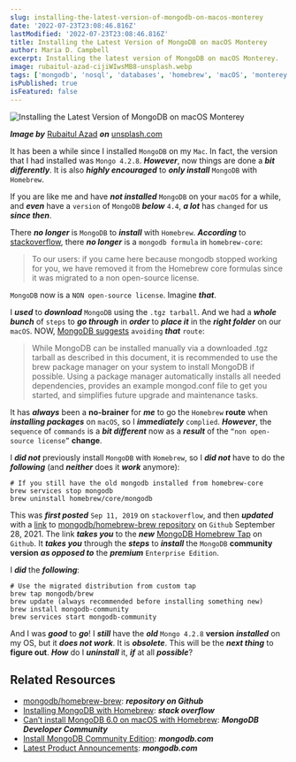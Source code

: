 ```yaml
---
slug: installing-the-latest-version-of-mongodb-on-macos-monterey
date: '2022-07-23T23:08:46.816Z'
lastModified: '2022-07-23T23:08:46.816Z'
title: Installing the Latest Version of MongoDB on macOS Monterey
author: Maria D. Campbell
excerpt: Installing the latest version of MongoDB on macOS Monterey.
image: rubaitul-azad-cijiWIwsMB8-unsplash.webp
tags: ['mongodb', 'nosql', 'databases', 'homebrew', 'macOS', 'monterey']
isPublished: true
isFeatured: false
---
```


![Installing the Latest Version of MongoDB on macOS Monterey](rubaitul-azad-cijiWIwsMB8-unsplash.webp)

***Image by*** [Rubaitul Azad](https://unsplash.com/@rubaitulazad) ***on*** [unsplash.com](https://unsplash.com/photos/cijiWIwsMB8)

It has been a while since I installed `MongoDB` on my `Mac`. In fact, the
version that I had installed was `Mongo 4.2.8`. **_However_**, now things are done a **_bit differently_**. It is also **_highly encouraged_** to **_only install_** `MongoDB` with `Homebrew`.

If you are like me and have **_not installed_** `MongoDB` on your `macOS` for a while, and **_even_** have a `version` of `MongoDB` **_below_** `4.4`, **_a lot_** has `changed` for us **_since then_**.

There **_no longer_** is `MongoDB` to **_install_** with `Homebrew`.
**_According_** to [stackoverflow](https://stackoverflow.com/questions/57856809/installing-mongodb-with-homebrew), there **_no longer_** is a `mongodb formula` in `homebrew-core`:

> To our users: if you came here because mongodb stopped working for you, we
have removed it from the Homebrew core formulas since it was migrated to a non open-source license.

`MongoDB` now is a `NON open-source license`. Imagine **_that_**.

I **_used_** to **_download_** `MongoDB` using the `.tgz tarball`. And we had a **_whole bunch_** of `steps` to **_go through_** in **_order_** to **_place it_** in the **_right folder_** on our `macOS`. NOW, [MongoDB suggests](https://www.mongodb.com/docs/manual/tutorial/install-mongodb-on-os-x/) `avoiding` **_that_** `route`:

> While MongoDB can be installed manually via a downloaded .tgz tarball as
described in this document, it is recommended to use the brew package manager on your system to install MongoDB if possible. Using a package manager automatically installs all needed dependencies, provides an example mongod.conf file to get you started, and simplifies future upgrade and
maintenance tasks.

It has **_always_** been a **no-brainer** for **_me_** to go the `Homebrew`
**route** when **_installing packages_** on `macOS`, so I **_immediately_**
`complied`. **_However_**, the `sequence` of `commands` is a **_bit different_** now as a **_result_** of the `“non open-source license”` **change**.

I **_did not_** previously install `MongoDB` with `Homebrew`, so I **_did not_** have to do the **_following_** (and **_neither_** does it **_work_** anymore):

```shell
# If you still have the old mongodb installed from homebrew-core
brew services stop mongodb
brew uninstall homebrew/core/mongodb
```

This was **_first posted_** `Sep 11, 2019` on `stackoverflow`, and then
**_updated_** with a [link](https://github.com/mongodb/homebrew-brew) to
[mongodb/homebrew-brew repository](https://github.com/mongodb/homebrew-brew) on `Github` September 28, 2021. The link **_takes you_** to the **_new_** [MongoDB Homebrew Tap](https://github.com/mongodb/homebrew-brew) on `Github`. It **_takes you_** through the **_steps_** to **_install_** the `MongoDB` **community version** **_as opposed to_** the **_premium_** `Enterprise Edition`.

I **_did_** the **_following_**:

```shell
# Use the migrated distribution from custom tap
brew tap mongodb/brew
brew update (always recommended before installing something new)
brew install mongodb-community
brew services start mongodb-community
```

And I was **_good_** to **_go_**! I **_still_** have the **_old_** `Mongo 4.2.8` **version** **_installed_** on my OS, but it **_does not work_**. It is
**_obsolete_**. This will be the **_next thing_** to **figure out**. **_How_** do I **_uninstall_** it, **_if_** at all **_possible_**?

## Related Resources

-   [mongodb/homebrew-brew](https://github.com/mongodb/homebrew-brew): ***repository on Github***
-   [Installing MongoDB with Homebrew](https://stackoverflow.com/questions/57856809/installing-mongodb-with-homebrew): ***stack overflow***
-   [Can’t install MongoDB 6.0 on macOS with Homebrew](https://www.mongodb.com/community/forums/t/cant-install-mongodb-6-0-on-macos-with-homebrew/176180): ***MongoDB Developer Community***
-   [Install MongoDB Community Edition](https://www.mongodb.com/docs/manual/administration/install-community/): ***mongodb.com***
-   [Latest Product Announcements](https://www.mongodb.com/new): ***mongodb.com***

